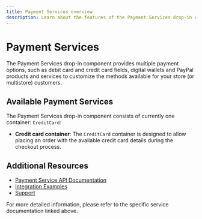 ```yaml
---
title: Payment Services overview
description: Learn about the features of the Payment Services drop-in component.
---
```



# Payment Services

The Payment Services drop-in component provides multiple payment options, such as debit card and credit card fields, digital wallets and PayPal products and services to customize the methods available for your store (or multistore) customers.

## Available Payment Services

The Payment Services drop-in component consists of currently one container: `CreditCard`:

- **Credit card container**: The `CreditCard` container is designed to allow placing an order with the available credit card details during the checkout process.

## Additional Resources

- [Payment Service API Documentation](https://developer.adobe.com/commerce/webapi/graphql/payment-services-extension/)
- [Integration Examples](https://developer.adobe.com/commerce/webapi/graphql/payment-services-extension/workflows/)
- [Support](https://experienceleague.adobe.com/en/docs/commerce-merchant-services/payment-services/guide-overview#support)

For more detailed information, please refer to the specific service documentation linked above.

